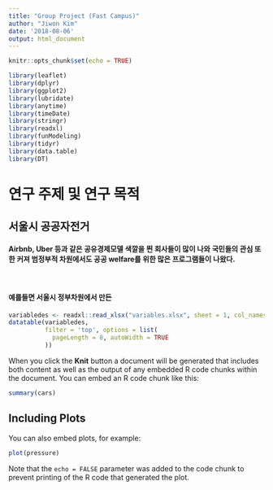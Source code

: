 ```yaml
---
title: "Group Project (Fast Campus)"
author: "Jiwon Kim"
date: '2018-08-06'
output: html_document
---
```


```r
knitr::opts_chunk$set(echo = TRUE)
```

```r
library(leaflet)
library(dplyr)
library(ggplot2)
library(lubridate)
library(anytime)
library(timeDate)
library(stringr)
library(readxl)
library(funModeling)
library(tidyr)
library(data.table)
library(DT)
```

# 연구 주제 및 연구 목적 
## 서울시 공공자전거

#### Airbnb, Uber 등과 같은 공유경제모델 색깔을 띈 회사들이 많이 나와 국민들의 관심 또한 커져 범정부적 차원에서도 공공 welfare를 위한 많은 프로그램들이 나왔다. 
<br> 

#### 예를들면 서울시 정부차원에서 만든 


```r
variabledes <- readxl::read_xlsx("variables.xlsx", sheet = 1, col_names = TRUE)
datatable(variabledes,
          filter = 'top', options = list(
            pageLength = 8, autoWidth = TRUE
          ))
```


When you click the **Knit** button a document will be generated that includes both content as well as the output of any embedded R code chunks within the document. You can embed an R code chunk like this:

```r
summary(cars)
```

## Including Plots

You can also embed plots, for example:

```r
plot(pressure)
```

Note that the `echo = FALSE` parameter was added to the code chunk to prevent printing of the R code that generated the plot.
